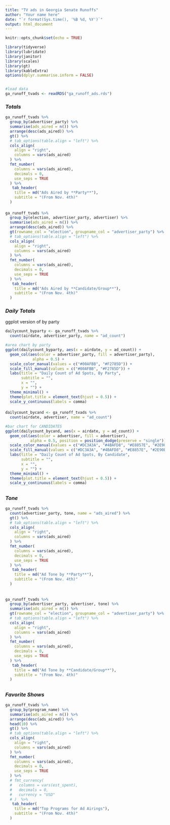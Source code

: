 ```yaml
---
title: "TV ads in Georgia Senate Runoffs"
author: "Your name here"
date: "`r format(Sys.time(), '%B %d, %Y')`"
output: html_document
---
```


```r
knitr::opts_chunk$set(echo = TRUE)

library(tidyverse)
library(lubridate)
library(janitor)
library(scales)
library(gt)
library(kableExtra)
options(dplyr.summarise.inform = FALSE)


#load data
ga_runoff_tvads <- readRDS("ga_runoff_ads.rds")


```

####
### *Totals*

```r

ga_runoff_tvads %>% 
  group_by(advertiser_party) %>% 
  summarise(ads_aired = n()) %>%
  arrange(desc(ads_aired)) %>% 
  gt() %>%
  # tab_options(table.align = "left") %>%
  cols_align(
    align = "right",
    columns = vars(ads_aired)
  ) %>% 
  fmt_number(
    columns = vars(ads_aired),
    decimals = 0,
    use_seps = TRUE
  ) %>% 
   tab_header(
    title = md("Ads Aired by **Party**"),
    subtitle = "(From Nov. 4th)"
  )

```

####
```r

ga_runoff_tvads %>% 
  group_by(election, advertiser_party, advertiser) %>% 
  summarise(ads_aired = n()) %>%
  arrange(desc(ads_aired)) %>% 
  gt(rowname_col = "election", groupname_col = "advertiser_party") %>%
  # tab_options(table.align = "left") %>% 
  cols_align(
    align = "right",
    columns = vars(ads_aired)
  ) %>% 
  fmt_number(
    columns = vars(ads_aired),
    decimals = 0,
    use_seps = TRUE
  ) %>% 
   tab_header(
    title = md("Ads Aired by **Candidate/Group**"),
    subtitle = "(From Nov. 4th)"
  )

```


####
### *Daily Totals*

ggplot version of by party 
```r

dailycount_byparty <- ga_runoff_tvads %>% 
  count(airdate, advertiser_party, name = "ad_count")

#area chart by party
ggplot(dailycount_byparty, aes(x = airdate, y = ad_count)) + 
  geom_col(aes(color = advertiser_party, fill = advertiser_party), 
            alpha = 0.5) +
  scale_color_manual(values = c("#00AFBB", "#F2785D")) +
  scale_fill_manual(values = c("#00AFBB", "#F2785D")) +
  labs(title = "Daily Count of Ad Spots, By Party", 
       subtitle = "",
       x = "",
       y = "") +
  theme_minimal() +
  theme(plot.title = element_text(hjust = 0.5)) +
  scale_y_continuous(labels = comma)


```


####
```r

dailycount_bycand <- ga_runoff_tvads %>% 
  count(airdate, advertiser, name = "ad_count")

#bar chart for CANDIDATES
ggplot(dailycount_bycand, aes(x = airdate, y = ad_count)) + 
  geom_col(aes(color = advertiser, fill = advertiser), 
           alpha = 0.5, position = position_dodge(preserve = "single")) +
  scale_color_manual(values = c("#DC3A3A", "#4BAFD8", "#E8857E", "#2E90B8")) +
  scale_fill_manual(values = c("#DC3A3A", "#4BAFD8", "#E8857E", "#2E90B8")) +
  labs(title = "Daily Count of Ad Spots, By Candidate", 
       subtitle = "",
       x = "",
       y = "") +
  theme_minimal() +
  theme(plot.title = element_text(hjust = 0.5)) +
  scale_y_continuous(labels = comma)


```




##
### *Tone*
```r
ga_runoff_tvads %>% 
  count(advertiser_party, tone, name = "ads_aired") %>% 
  gt() %>%
  # tab_options(table.align = "left") %>% 
  cols_align(
    align = "right",
    columns = vars(ads_aired)
  ) %>% 
  fmt_number(
    columns = vars(ads_aired),
    decimals = 0,
    use_seps = TRUE
  ) %>% 
   tab_header(
    title = md("Ad Tone by **Party**"),
    subtitle = "(From Nov. 4th)"
  )



```

####

```r

ga_runoff_tvads %>% 
  group_by(advertiser_party, advertiser, tone) %>% 
  summarise(ads_aired = n()) %>%
  gt(rowname_col = "election", groupname_col = "advertiser_party") %>%
  # tab_options(table.align = "left") %>% 
  cols_align(
    align = "right",
    columns = vars(ads_aired)
  ) %>% 
  fmt_number(
    columns = vars(ads_aired),
    decimals = 0,
    use_seps = TRUE
  ) %>% 
   tab_header(
    title = md("Ad Tone by **Candidate/Group**"),
    subtitle = "(From Nov. 4th)"
  )

```


##
### *Favorite Shows*
```r

ga_runoff_tvads %>% 
  group_by(program_name) %>% 
  summarise(ads_aired = n()) %>%
  arrange(desc(ads_aired)) %>% 
  head(10) %>% 
  gt() %>%
  # tab_options(table.align = "left") %>% 
  cols_align(
    align = "right",
    columns = vars(ads_aired)
  ) %>% 
  fmt_number(
    columns = vars(ads_aired),
    decimals = 0,
    use_seps = TRUE
  ) %>% 
  # fmt_currency(
  #   columns = vars(est_spent),
  #   decimals = 0,
  #   currency = "USD"
  # )  %>% 
   tab_header(
    title = md("Top Programs for Ad Airings"),
    subtitle = "(From Nov. 4th)"
  )


```

